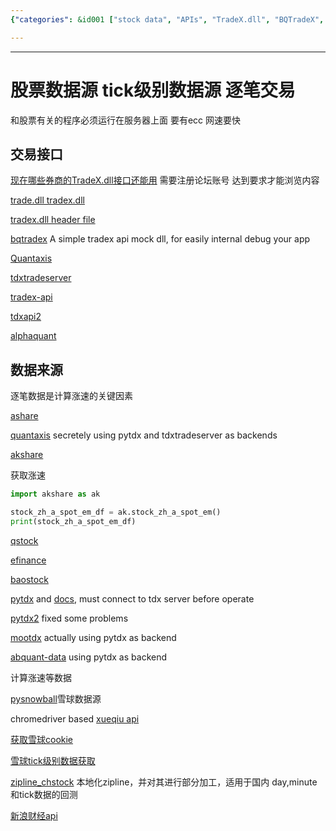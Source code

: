 ```yaml
---
{"categories": &id001 ["stock data", "APIs", "TradeX.dll", "BQTradeX", "Quantaxis", "TdxTradeServer", "NewSinaFinance API"], "category": "Stock Data", "date": "2022-10-22 11:22:21", "description": "This article provides resources for acquiring and processing tick-level stock data, such as APIs like TradeX.dll and BQTradeX, and tools like Quantaxis and TdxTradeServer. It specifically focuses on obtaining day, minute, and tick-level data from China's NewSinaFinance API.", "tags": *id001, "title": "股票数据源 tick级别数据源 逐笔交易"}

---
```


------

# 股票数据源 tick级别数据源 逐笔交易

和股票有关的程序必须运行在服务器上面 要有ecc 网速要快

## 交易接口

[现在哪些券商的TradeX.dll接口还能用](https://www.55188.com/thread-8939286-1-1.html) 需要注册论坛账号 达到要求才能浏览内容

[trade.dll tradex.dll](https://github.com/James4Ever0/Order9)

[tradex.dll header file](https://github.com/296083197/ts/blob/master/TradeX-B/TradeXDemo-B/TradeX.h)

[bqtradex](https://github.com/sunwind/BQTradeX) A simple tradex api mock dll, for easily internal debug your app

[Quantaxis](https://github.com/yutiansut/QUANTAXIS)

[tdxtradeserver](https://github.com/corefan/TdxTradeServer)

[tradex-api](https://github.com/southtop/TradeX-API)

[tdxapi2](https://github.com/fswzb/tdxapi2)

[alphaquant](https://github.com/fswzb/alphaquant)

## 数据来源

逐笔数据是计算涨速的关键因素

[ashare](https://github.com/fswzb/Ashare)

[quantaxis](https://github.com/yutiansut/QUANTAXIS) secretely using pytdx and tdxtradeserver as backends

[akshare](https://github.com/akfamily/akshare)

获取涨速

```python
import akshare as ak

stock_zh_a_spot_em_df = ak.stock_zh_a_spot_em()
print(stock_zh_a_spot_em_df)
```

[qstock]()

[efinance](https://efinance.readthedocs.io/en/latest/index.html)

[baostock](http://baostock.com/baostock/index.php/A%E8%82%A1K%E7%BA%BF%E6%95%B0%E6%8D%AE)

[pytdx](https://gitee.com/better319/pytdx/) and [docs](https://rainx.gitbooks.io/pytdx/content/pytdx_hq.html), must connect to tdx server before operate

[pytdx2](https://github.com/liewhite/pytdx2) fixed some problems

[mootdx](https://github.com/TianShengBingFeiNiuRen/moo-tdx-api/tree/master/Lib/site-packages/mootdx/financial) actually using pytdx as backend

[abquant-data](https://github.com/yssource/abquant-data/blob/develop/abquant/data/tdx_api.py) using pytdx as backend

计算涨速等数据

[pysnowball](https://github.com/uname-yang/pysnowball)雪球数据源

chromedriver based [xueqiu api](https://github.com/1dot75cm/xueqiu)

[获取雪球cookie](https://blog.crackcreed.com/diy-xue-qiu-app-shu-ju-api/)

[雪球tick级别数据获取](https://github.com/easyQuant/trade_bundle/blob/master/index.py)

[zipline_chstock](https://github.com/fangshi1991/zipline_chstock) 本地化zipline，并对其进行部分加工，适用于国内 day,minute 和tick数据的回测

[新浪财经api](https://github.com/knotgd/option_data/blob/55dad688b0e351b7aae43919a2beac50c536aa3a/core/constant.py)


